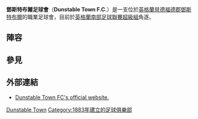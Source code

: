 {{Infobox football club
| clubname   = 鄧斯特布爾足球會
| fullname   = Dunstable Town Football Club
| nickname   = The Blues
| image=
| founded= {{start date and age|df=yes|1883}}
| ground     = [[貝德福德郡|貝德福德郡]][[鄧斯特布爾|鄧斯特布爾]][http://stable.toolserver.org/geohack/geohack.php?pagename=Creasey_Park&params=51_53_34.43_N_0_32_20.95_W_region:GB_type:landmark Creasey Park]
| capacity   = 3,200
| chairman   = John McLoughlin
| secretary  = Paul Harris
| manager   = Tony Fontenelle (caretaker manager)
| league     = [[英格蘭南部足球聯賽超級組|英格蘭南部足球聯賽超級組]]
| season      = 2014–15
| position    = [[英格蘭南部足球聯賽超級組|英格蘭南部足球聯賽超級組]], 14
|pattern_la1=|pattern_b1=_whitehorizontal|pattern_ra1=
|  leftarm1=1a00e0|body1=1a00e0|rightarm1=1a00e0|shorts1=1a00e0|socks1=1a00e0
|  pattern_la2=|pattern_b2=_whitehorizontal|pattern_ra2=
|  leftarm2=fa0000|body2=fa0000|rightarm2=fa0000|shorts2=fa0000|socks2=fa0000

}}
'''鄧斯特布爾足球會'''（'''Dunstable Town F.C.'''）是一支位於[[英格蘭|英格蘭]][[貝德福德郡|貝德福德郡]][[鄧斯特布爾|鄧斯特布爾]]的職業足球會，目前於[[英格蘭南部足球聯賽超級組|英格蘭南部足球聯賽超級組]]角逐。

==陣容==
{{Fs start}}
{{Fs player|no=-|nat=England|name=Paul Bastock|pos=GK}}
{{Fs player|no=-|nat=England|name=Charlie May|pos=GK}}
{{Fs player|no=-|nat=England|name=Ben Barnes |pos=GK}}
{{Fs player|no=-|nat=England|name=Gary Jones|pos=DF}}
{{Fs player|no=-|nat=England|name=David Lynn|pos=DF}}
{{Fs player|no=-|nat=England|name=[[Shane_Blackett|Shane Blackett]]|pos=DF}}
{{Fs player|no=-|nat=England|name=Chris Marsh|pos=MF}}
{{Fs player|no=-|nat=England|name=Adam Watkins|pos=MF}}
{{Fs player|no=-|nat=England|name=[[Daniel_Talbot_(footballer)|Daniel Talbot (footballer)]]|pos=MF}}
{{Fs player|no=-|nat=England|name=Jamal McKenzie-Lowe|pos=FW}}
{{Fs player|no=-|nat=England|name=[[Lee_Roache|Lee Roache]]|pos=FW}}
{{Fs player|no=-|nat=England|name=[[Gary_Wharton|Gary Wharton]]|pos=FW}}
{{Fs player|no=-|nat=England|name=[[Elliot_Bailey|Elliot Bailey]]|pos=FW}}
{{Fs player|no=-|nat=England|name=Matt Nolan|pos=FW}}
{{Fs end}}

==參見==
{{reflist}}

==外部連結==
* [https://web.archive.org/web/20160622065224/http://www.dunstabletownfc.com/ Dunstable Town FC's official website.]

[[Category:貝德福德郡足球俱樂部|Dunstable Town]]
[[Category:1883年建立的足球俱樂部|Category:1883年建立的足球俱樂部]]